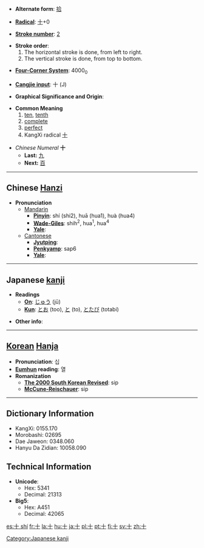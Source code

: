 * '''Alternate form''': [[拾]]

* '''[[Wiktionary:Chinese radical index| Radical]]''': [[Wiktionary:Chinese radical index 十|十]]+0

* '''[[Wiktionary:Chinese total strokes index|Stroke number]]''': [[Wiktionary:Chinese total strokes index 2|2]]

*'''Stroke order''':
*# The horizontal stroke is done, from left to right.
*# The vertical stroke is done, from top to bottom.

* '''[[Wiktionary:Chinese four corner index|Four-Corner System]]''': 4000<sub>0</sub>

* '''[[Wiktionary:Chinese Cangjie index|Cangjie input]]''': 十 (J)

* '''Graphical Significance and Origin''': 

* '''Common Meaning'''
*# [[ten]], [[tenth]]
*# [[complete]]
*# [[perfect]]
*# KangXi radical [[Wiktionary:Chinese radical index 十|十]]

*''Chinese Numeral'' '''十'''
**'''Last:''' [[九]]
**'''Next:''' [[百]]

----

== Chinese [[Hanzi]] ==

*'''Pronunciation '''
**[[Mandarin]]
***'''[[Pinyin]]''': shí (shi2), huā (hua1), huà (hua4)
***'''[[Wade-Giles]]''': shih<sup>2</sup>, hua<sup>1</sup>, hua<sup>4</sup>
***'''[[Yale]]''': 
**[[Cantonese]]
***'''[[Jyutping]]''': 
***'''[[Penkyamp]]''':  sap6
***'''[[Yale]]''': 

----

== Japanese [[kanji]] ==

* '''Readings'''
** '''[[On]]''': [[じゅう]] (jū)
** '''[[Kun]]''': [[とお]] (too), [[と]] (to), [[とたび]] (totabi)

* '''Other info''':  

----

== [[Korean]] [[Hanja]] ==

* '''Pronunciation''': 십
* '''[[Eumhun]] reading''': 열
* '''Romanization'''
** '''[[The 2000 South Korean Revised Romanization|The 2000 South Korean Revised]]''': sip
** '''[[McCune-Reischauer]]''': sip

----

== Dictionary Information ==

* KangXi: 0155.170
* Morobashi: 02695
* Dae Jaweon: 0348.060
* Hanyu Da Zidian: 10058.090

== Technical Information ==

* '''Unicode''':
** Hex: 5341
** Decimal: 21313
* '''Big5''':
** Hex: A451
** Decimal: 42065

[[Category:Japanese kanji]]

[[es:十 shí]]
[[fr:十]]
[[la:十]]
[[hu:十]]
[[ja:十]]
[[pl:十]]
[[pt:十]]
[[fi:十]]
[[sv:十]]
[[zh:十]]